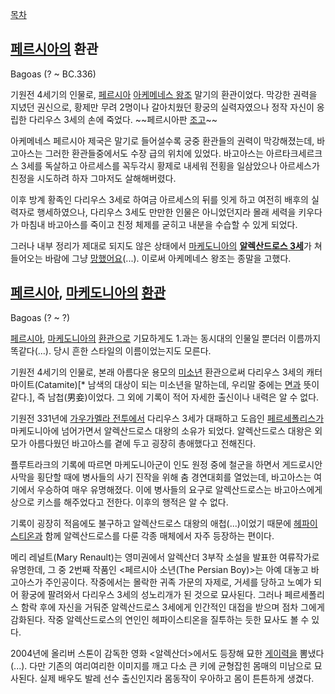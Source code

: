[[목차]]
== [[페르시아]]의 환관 ==
Bagoas
(? ~ BC.336)

기원전 4세기의 인물로, [[페르시아]] [[아케메네스 왕조]] 말기의 환관이었다. 막강한 권력을 지녔던 권신으로, 황제만 무려 2명이나 갈아치웠던 황궁의 실력자였으나 정작 자신이 옹립한 다리우스 3세의 손에 죽었다. ~~페르시아판 [[조고]]~~

아케메네스 페르시아 제국은 말기로 들어설수록 궁중 환관들의 권력이 막강해졌는데, 바고아스는 그러한 환관들중에서도 수장 급의 위치에 있었다. 바고아스는 아르타크세르크스 3세를 독살하고 아르세스를 꼭두각시 황제로 내세워 전횡을 일삼았으나 아르세스가 친정을 시도하려 하자 그마저도 살해해버렸다.

이후 방계 황족인 다리우스 3세로 하여금 아르세스의 뒤를 잇게 하고 여전히 배후의 실력자로 행세하였으나, 다리우스 3세도 만만한 인물은 아니었던지라 몰래 세력을 키우다가 마침내 바고아스를 죽이고 친정 체제를 굳히고 내분을 수습할 수 있게 되었다.

그러나 내부 정리가 제대로 되지도 않은 상태에서 [[마케도니아]]의 '''[[알렉산드로스 3세]]'''가 쳐들어오는 바람에 그냥 [[망했어요]](...). 이로써 아케메네스 왕조는 종말을 고했다.

== [[페르시아]], [[마케도니아]]의 [[환관]] ==
Bagoas
(? ~ ?)

[[페르시아]], [[마케도니아]]의 [[환관]]으로 기묘하게도 1.과는 동시대의 인물일 뿐더러 이름까지 똑같다(...). 당시 흔한 스타일의 이름이었는지도 모른다.

기원전 4세기의 인물로, 본래 아름다운 용모의 [[미소년]] 환관으로써 다리우스 3세의 캐터마이트(Catamite)[* 남색의 대상이 되는 미소년을 말하는데, 우리말 중에는 [[면]]과 뜻이 같다.], 즉 남첩(男妾)이었다. 그 외에 기록이 적어 자세한 출신이나 내력은 알 수 없다.

기원전 331년에 [[가우가멜라 전투]]에서 다리우스 3세가 대패하고 도읍인 [[페르세폴리스]]가 마케도니아에 넘어가면서 알렉산드로스 대왕의 소유가 되었다. 알렉산드로스 대왕은 외모가 아름다웠던 바고아스를 곁에 두고 굉장히 총애했다고 전해진다.

플루트라크의 기록에 따르면 마케도니아군이 인도 원정 중에 철군을 하면서 게드로시안 사막을 횡단할 때에 병사들의 사기 진작을 위해 춤 경연대회를 열었는데, 바고아스는 여기에서 우승하여 매우 유명해졌다. 이에 병사들의 요구로 알렉산드로스는 바고아스에게 상으로 키스를 해주었다고 전한다. 이후의 행적은 알 수 없다.

기록이 굉장히 적음에도 불구하고 알렉산드로스 대왕의 애첩(...)이었기 때문에 [[헤파이스티온]]과 함께 알렉산드로스를 다룬 각종 매체에서 자주 등장하는 편이다.

메리 레널트(Mary Renault)는 영미권에서 알렉산더 3부작 소설을 발표한 여류작가로 유명한데, 그 중 2번째 작품인 <페르시아 소년(The Persian Boy)>는 아예 대놓고 바고아스가 주인공이다. 작중에서는 몰락한 귀족 가문의 자제로, 거세를 당하고 노예가 되어 황궁에 팔려와서 다리우스 3세의 성노리개가 된 것으로 묘사된다. 그러나 페르세폴리스 함락 후에 자신을 거둬준 알렉산드로스 3세에게 인간적인 대접을 받으며 점차 그에게 감화된다. 작중 알렉산드로스의 연인인 헤파이스티온을 질투하는 듯한 묘사도 볼 수 있다.

2004년에 올리버 스톤이 감독한 영화 <알렉산더>에서도 등장해 묘한 [[게이]]력을 뽐냈다(...). 다만 기존의 여리여리한 이미지를 깨고 다소 큰 키에 균형잡힌 몸매의 미남으로 묘사된다. 실제 배우도 발레 선수 출신인지라 몸동작이 우아하고 몸이 튼튼하게 생겼다.

